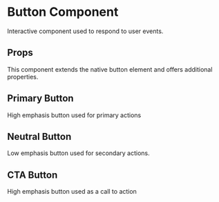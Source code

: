 

# Button Component

Interactive component used to respond to user events.

<Meta of={ButtonStories} name="Info" />

<Canvas of={ButtonStories.Primary} />

## Props

This component extends the native button element and offers additional properties.

<Controls />

## Primary Button

High emphasis button used for primary actions

<Canvas of={ButtonStories.Primary} />

## Neutral Button

Low emphasis button used for secondary actions.

<Canvas of={ButtonStories.Neutral} />

## CTA Button

High emphasis button used as a call to action

<Canvas of={ButtonStories.CTA} />
